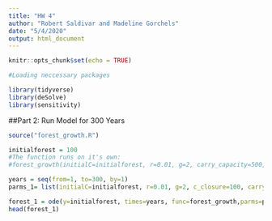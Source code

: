 ```yaml
---
title: "HW 4"
author: "Robert Saldivar and Madeline Gorchels"
date: "5/4/2020"
output: html_document
---
```


```r
knitr::opts_chunk$set(echo = TRUE)
```

```r
#Loading neccessary packages

library(tidyverse)
library(deSolve)
library(sensitivity)

```

##Part 2: Run Model for 300 Years
```r
source("forest_growth.R")

initialforest = 100
#The function runs on it's own:
#forest_growth(initialC=initialforest, r=0.01, g=2, carry_capacity=500, air_temp=20, canopy_closure=100)

years = seq(from=1, to=300, by=1)
parms_1= list(initialC=initialforest, r=0.01, g=2, c_closure=100, carry_capacity=500, air_temp=20)

forest_1 = ode(y=initialforest, times=years, func=forest_growth,parms=parms_1)
head(forest_1)
```

